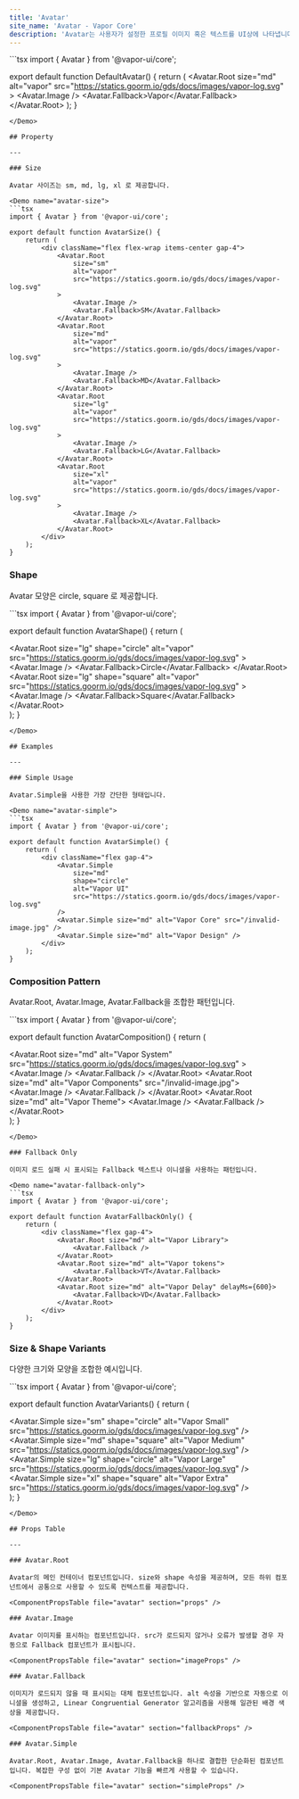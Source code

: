 ```yaml
---
title: 'Avatar'
site_name: 'Avatar - Vapor Core'
description: 'Avatar는 사용자가 설정한 프로필 이미지 혹은 텍스트를 UI상에 나타냅니다.'
---
```


<Demo name="default-avatar">
```tsx
import { Avatar } from '@vapor-ui/core';

export default function DefaultAvatar() {
    return (
        <Avatar.Root
            size="md"
            alt="vapor"
            src="https://statics.goorm.io/gds/docs/images/vapor-log.svg"
        >
            <Avatar.Image />
            <Avatar.Fallback>Vapor</Avatar.Fallback>
        </Avatar.Root>
    );
}
```
</Demo>

## Property

---

### Size

Avatar 사이즈는 sm, md, lg, xl 로 제공합니다.

<Demo name="avatar-size">
```tsx
import { Avatar } from '@vapor-ui/core';

export default function AvatarSize() {
    return (
        <div className="flex flex-wrap items-center gap-4">
            <Avatar.Root
                size="sm"
                alt="vapor"
                src="https://statics.goorm.io/gds/docs/images/vapor-log.svg"
            >
                <Avatar.Image />
                <Avatar.Fallback>SM</Avatar.Fallback>
            </Avatar.Root>
            <Avatar.Root
                size="md"
                alt="vapor"
                src="https://statics.goorm.io/gds/docs/images/vapor-log.svg"
            >
                <Avatar.Image />
                <Avatar.Fallback>MD</Avatar.Fallback>
            </Avatar.Root>
            <Avatar.Root
                size="lg"
                alt="vapor"
                src="https://statics.goorm.io/gds/docs/images/vapor-log.svg"
            >
                <Avatar.Image />
                <Avatar.Fallback>LG</Avatar.Fallback>
            </Avatar.Root>
            <Avatar.Root
                size="xl"
                alt="vapor"
                src="https://statics.goorm.io/gds/docs/images/vapor-log.svg"
            >
                <Avatar.Image />
                <Avatar.Fallback>XL</Avatar.Fallback>
            </Avatar.Root>
        </div>
    );
}
```
</Demo>

### Shape

Avatar 모양은 circle, square 로 제공합니다.

<Demo name="avatar-shape">
```tsx
import { Avatar } from '@vapor-ui/core';

export default function AvatarShape() {
    return (
        <div className="flex flex-wrap items-center gap-4">
            <Avatar.Root
                size="lg"
                shape="circle"
                alt="vapor"
                src="https://statics.goorm.io/gds/docs/images/vapor-log.svg"
            >
                <Avatar.Image />
                <Avatar.Fallback>Circle</Avatar.Fallback>
            </Avatar.Root>
            <Avatar.Root
                size="lg"
                shape="square"
                alt="vapor"
                src="https://statics.goorm.io/gds/docs/images/vapor-log.svg"
            >
                <Avatar.Image />
                <Avatar.Fallback>Square</Avatar.Fallback>
            </Avatar.Root>
        </div>
    );
}
```
</Demo>

## Examples

---

### Simple Usage

Avatar.Simple을 사용한 가장 간단한 형태입니다.

<Demo name="avatar-simple">
```tsx
import { Avatar } from '@vapor-ui/core';

export default function AvatarSimple() {
    return (
        <div className="flex gap-4">
            <Avatar.Simple
                size="md"
                shape="circle"
                alt="Vapor UI"
                src="https://statics.goorm.io/gds/docs/images/vapor-log.svg"
            />
            <Avatar.Simple size="md" alt="Vapor Core" src="/invalid-image.jpg" />
            <Avatar.Simple size="md" alt="Vapor Design" />
        </div>
    );
}
```
</Demo>

### Composition Pattern

Avatar.Root, Avatar.Image, Avatar.Fallback을 조합한 패턴입니다.

<Demo name="avatar-composition">
```tsx
import { Avatar } from '@vapor-ui/core';

export default function AvatarComposition() {
    return (
        <div className="flex gap-4">
            <Avatar.Root
                size="md"
                alt="Vapor System"
                src="https://statics.goorm.io/gds/docs/images/vapor-log.svg"
            >
                <Avatar.Image />
                <Avatar.Fallback />
            </Avatar.Root>
            <Avatar.Root size="md" alt="Vapor Components" src="/invalid-image.jpg">
                <Avatar.Image />
                <Avatar.Fallback />
            </Avatar.Root>
            <Avatar.Root size="md" alt="Vapor Theme">
                <Avatar.Image />
                <Avatar.Fallback />
            </Avatar.Root>
        </div>
    );
}
```
</Demo>

### Fallback Only

이미지 로드 실패 시 표시되는 Fallback 텍스트나 이니셜을 사용하는 패턴입니다.

<Demo name="avatar-fallback-only">
```tsx
import { Avatar } from '@vapor-ui/core';

export default function AvatarFallbackOnly() {
    return (
        <div className="flex gap-4">
            <Avatar.Root size="md" alt="Vapor Library">
                <Avatar.Fallback />
            </Avatar.Root>
            <Avatar.Root size="md" alt="Vapor tokens">
                <Avatar.Fallback>VT</Avatar.Fallback>
            </Avatar.Root>
            <Avatar.Root size="md" alt="Vapor Delay" delayMs={600}>
                <Avatar.Fallback>VD</Avatar.Fallback>
            </Avatar.Root>
        </div>
    );
}
```
</Demo>

### Size & Shape Variants

다양한 크기와 모양을 조합한 예시입니다.

<Demo name="avatar-variants">
```tsx
import { Avatar } from '@vapor-ui/core';

export default function AvatarVariants() {
    return (
        <div className="flex items-center gap-4">
            <Avatar.Simple
                size="sm"
                shape="circle"
                alt="Vapor Small"
                src="https://statics.goorm.io/gds/docs/images/vapor-log.svg"
            />
            <Avatar.Simple
                size="md"
                shape="square"
                alt="Vapor Medium"
                src="https://statics.goorm.io/gds/docs/images/vapor-log.svg"
            />
            <Avatar.Simple
                size="lg"
                shape="circle"
                alt="Vapor Large"
                src="https://statics.goorm.io/gds/docs/images/vapor-log.svg"
            />
            <Avatar.Simple
                size="xl"
                shape="square"
                alt="Vapor Extra"
                src="https://statics.goorm.io/gds/docs/images/vapor-log.svg"
            />
        </div>
    );
}
```
</Demo>

## Props Table

---

### Avatar.Root

Avatar의 메인 컨테이너 컴포넌트입니다. size와 shape 속성을 제공하며, 모든 하위 컴포넌트에서 공통으로 사용할 수 있도록 컨텍스트를 제공합니다.

<ComponentPropsTable file="avatar" section="props" />

### Avatar.Image

Avatar 이미지를 표시하는 컴포넌트입니다. src가 로드되지 않거나 오류가 발생할 경우 자동으로 Fallback 컴포넌트가 표시됩니다.

<ComponentPropsTable file="avatar" section="imageProps" />

### Avatar.Fallback

이미지가 로드되지 않을 때 표시되는 대체 컴포넌트입니다. alt 속성을 기반으로 자동으로 이니셜을 생성하고, Linear Congruential Generator 알고리즘을 사용해 일관된 배경 색상을 제공합니다.

<ComponentPropsTable file="avatar" section="fallbackProps" />

### Avatar.Simple

Avatar.Root, Avatar.Image, Avatar.Fallback을 하나로 결합한 단순화된 컴포넌트입니다. 복잡한 구성 없이 기본 Avatar 기능을 빠르게 사용할 수 있습니다.

<ComponentPropsTable file="avatar" section="simpleProps" />
